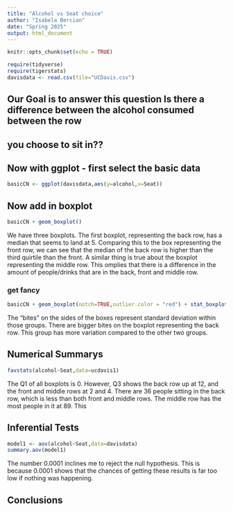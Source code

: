 ```yaml
---
title: "Alcohol vs Seat choice"
author: "Isabela Bercian"
date: "Spring 2025"
output: html_document
---
```


```r
knitr::opts_chunk$set(echo = TRUE)
```

```r
require(tidyverse)
require(tigerstats)
davisdata <- read.csv(file="UCDavis.csv")
```
## Our Goal is to answer this question Is there a difference between the alcohol consumed between the row
## you choose to sit in??

## Now with ggplot - first select the basic data

```r
basicCN <- ggplot(davisdata,aes(y=alcohol,x=Seat))
```
## Now add in boxplot

```r
basicCN + geom_boxplot()
```
  
  We have three boxplots. The first boxplot, representing the back row, has a median that seems to land at 5. Comparing this to the box representing the front row, we can see that the median of the back row is higher than the third quirtile than the front. A similar thing is true about the boxplot representing the middle row. This omplies that there is a difference in the amount of people/drinks that are in the back, front and middle row. 
  
### get fancy  

```r
basicCN + geom_boxplot(notch=TRUE,outlier.color = "red") + stat_boxplot(geom ='errorbar') + labs(title="Fancy notch boxplot \n with 2 lines")
```

The "bites" on the sides of the boxes represent standard deviation within those groups. There are bigger bites on the boxplot representing the back row. This group has more variation compared to the other two groups.

## Numerical Summarys 

```r
favstats(alcohol~Seat,data=ucdavis1)
```

The Q1 of all boxplots is 0. However, Q3 shows the back row up at 12, and the front and middle rows at 2 and 4. There are 36 people sitting in the back row, which is less than both front and middle rows. The middle row has the most people in it at 89. This   

## Inferential Tests

```r
model1 <- aov(alcohol~Seat,data=davisdata)
summary.aov(model1)
```

The number 0.0001 inclines me to reject the null hypothesis. This is because 0.0001 shows that the chances of getting these results is far too low if nothing was happening. 

## Conclusions


